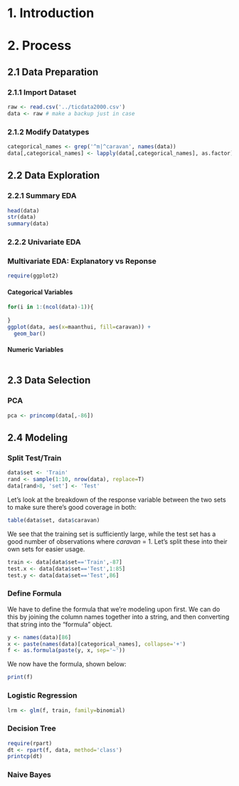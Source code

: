 1. Introduction
============

2. Process
=======
2.1 Data Preparation
----------------
### 2.1.1 Import Dataset
```r
raw <- read.csv('../ticdata2000.csv')
data <- raw # make a backup just in case
```
### 2.1.2 Modify Datatypes
```r
categorical_names <- grep('^m|^caravan', names(data))
data[,categorical_names] <- lapply(data[,categorical_names], as.factor)
```

2.2 Data Exploration
----------------
### 2.2.1 Summary EDA
```r
head(data)
str(data)
summary(data)
```

### 2.2.2 Univariate EDA

### Multivariate EDA: Explanatory vs Reponse
```r
require(ggplot2)
```

#### Categorical Variables
```r
for(i in 1:(ncol(data)-1)){
  
}
ggplot(data, aes(x=maanthui, fill=caravan)) +
  geom_bar()
```

#### Numeric Variables
```r

```

2.3 Data Selection
------------------
### PCA
```r
pca <- princomp(data[,-86])
```


2.4 Modeling
------------
### Split Test/Train
```r
data$set <- 'Train'
rand <- sample(1:10, nrow(data), replace=T)
data[rand>8, 'set'] <- 'Test'
```
Let's look at the breakdown of the response variable between the two sets to make sure there's good coverage in both:
```r
table(data$set, data$caravan)
```
We see that the training set is sufficiently large, while the test set has a good number of observations where _caravan_ = 1. Let's split these into their own sets for easier usage.
```r
train <- data[data$set=='Train',-87]
test.x <- data[data$set=='Test',1:85]
test.y <- data[data$set=='Test',86]
```

### Define Formula
We have to define the formula that we're modeling upon first. We can do this by joining the column names together into a string, and then converting that string into the "formula" object.
```r
y <- names(data)[86]
x <- paste(names(data)[categorical_names], collapse='+')
f <- as.formula(paste(y, x, sep='~'))
```
We now have the formula, shown below:
```r
print(f)
```

### Logistic Regression
```r
lrm <- glm(f, train, family=binomial)
```

### Decision Tree
```r
require(rpart)
dt <- rpart(f, data, method='class')
printcp(dt)
```

### Naive Bayes
```r

```
